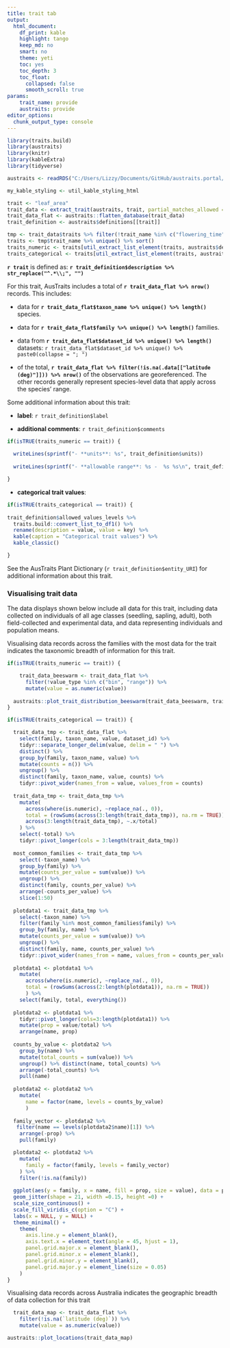 ```yaml
---
title: trait tab
output:
  html_document:
    df_print: kable
    highlight: tango
    keep_md: no
    smart: no
    theme: yeti
    toc: yes
    toc_depth: 3
    toc_float:
      collapsed: false
      smooth_scroll: true
params:
    trait_name: provide
    austraits: provide
editor_options:
  chunk_output_type: console
---
```


```r
library(traits.build)
library(austraits)
library(knitr)
library(kableExtra)
library(tidyverse)

austraits <- readRDS("C:/Users/Lizzy/Documents/GitHub/austraits.portal/ignore/austraits.rds")

my_kable_styling <- util_kable_styling_html

trait <- "leaf_area"
trait_data <- extract_trait(austraits, trait, partial_matches_allowed = F)
trait_data_flat <- austraits::flatten_database(trait_data)
trait_definition <- austraits$definitions[[trait]]

tmp <- trait_data$traits %>% filter(!trait_name %in% c("flowering_time", "fruiting_time", "recruitment_time", "germination_time"))
traits <- tmp$trait_name %>% unique() %>% sort()
traits_numeric <- traits[util_extract_list_element(traits, austraits$definitions, "type") == "numeric"]
traits_categorical <- traits[util_extract_list_element(traits, austraits$definitions, "type") != "numeric"]
```

**`r trait`** is defined as: **`r trait_definition$description %>% str_replace("^.*\\;", "")`**

For this trait, AusTraits includes a total of **`r trait_data_flat %>% nrow()`** records. This includes:

- data for **`r trait_data_flat$taxon_name %>% unique() %>% length()`** species.

- data for **`r trait_data_flat$family %>% unique() %>% length()`** families.

- data from **`r trait_data_flat$dataset_id %>% unique() %>% length()`** datasets: `r trait_data_flat$dataset_id %>% unique() %>% paste0(collapse = "; ")`

- of the total, **`r trait_data_flat %>% filter(!is.na(.data[["latitude (deg)"]])) %>% nrow()`** of the observations are georeferenced. The other records generally represent species-level data that apply across the species' range.


Some additional information about this trait:

- **label**: `r trait_definition$label`  

- **additional comments**: `r trait_definition$comments`

```r
if(isTRUE(traits_numeric == trait)) {
  
  writeLines(sprintf("- **units**: %s", trait_definition$units))
  
  writeLines(sprintf("- **allowable range**: %s -  %s %s\n", trait_definition$allowed_values_min, trait_definition$allowed_values_max, trait_definition$units))

}
```
  
- **categorical trait values**:

```r
if(isTRUE(traits_categorical == trait)) {
  
trait_definition$allowed_values_levels %>% 
  traits.build::convert_list_to_df1() %>% 
  rename(description = value, value = key) %>%
  kable(caption = "Categorical trait values") %>%
  kable_classic()

}
```

See the AusTraits Plant Dictionary (`r trait_definition$entity_URI`) for additional information about this trait.

### Visualising trait data

The data displays shown below include all data for this trait, including data collected on individuals of all age classes (seedling, sapling, adult), both field-collected and experimental data, and data representing individuals and population means.

Visualising data records across the families with the most data for the trait indicates the taxonomic breadth of information for this trait.

```r
if(isTRUE(traits_numeric == trait)) {

    trait_data_beeswarm <- trait_data_flat %>%
      filter(!value_type %in% c("bin", "range")) %>%
      mutate(value = as.numeric(value))
  
  austraits::plot_trait_distribution_beeswarm(trait_data_beeswarm, trait, "family", hide_ids = FALSE)
}
```

```r

if(isTRUE(traits_categorical == trait)) {

  trait_data_tmp <- trait_data_flat %>%
    select(family, taxon_name, value, dataset_id) %>%
    tidyr::separate_longer_delim(value, delim = " ") %>%
    distinct() %>%
    group_by(family, taxon_name, value) %>%
    mutate(counts = n()) %>%
    ungroup() %>%
    distinct(family, taxon_name, value, counts) %>%
    tidyr::pivot_wider(names_from = value, values_from = counts)
  
  trait_data_tmp <- trait_data_tmp %>%
    mutate(
      across(where(is.numeric), ~replace_na(., 0)),
      total = (rowSums(across(3:length(trait_data_tmp)), na.rm = TRUE)),
      across(3:length(trait_data_tmp), ~.x/total)
    ) %>%
    select(-total) %>%
    tidyr::pivot_longer(cols = 3:length(trait_data_tmp))
  
  most_common_families <- trait_data_tmp %>%
    select(-taxon_name) %>%
    group_by(family) %>%
    mutate(counts_per_value = sum(value)) %>%
    ungroup() %>%
    distinct(family, counts_per_value) %>%
    arrange(-counts_per_value) %>%
    slice(1:50)
    
  plotdata1 <- trait_data_tmp %>%
    select(-taxon_name) %>%
    filter(family %in% most_common_families$family) %>%
    group_by(family, name) %>%
    mutate(counts_per_value = sum(value)) %>%
    ungroup() %>%
    distinct(family, name, counts_per_value) %>%
    tidyr::pivot_wider(names_from = name, values_from = counts_per_value)
  
  plotdata1 <- plotdata1 %>%
    mutate(
      across(where(is.numeric), ~replace_na(., 0)),
      total = (rowSums(across(2:length(plotdata1)), na.rm = TRUE))
      ) %>%
    select(family, total, everything())
  
  plotdata2 <- plotdata1 %>%
    tidyr::pivot_longer(cols=3:length(plotdata1)) %>%
    mutate(prop = value/total) %>%
    arrange(name, prop)
    
  counts_by_value <- plotdata2 %>%
    group_by(name) %>%
    mutate(total_counts = sum(value)) %>%
    ungroup() %>% distinct(name, total_counts) %>%
    arrange(-total_counts) %>%
    pull(name)
  
  plotdata2 <- plotdata2 %>%
    mutate(
      name = factor(name, levels = counts_by_value)
      )
  
  family_vector <- plotdata2 %>%
   filter(name == levels(plotdata2$name)[1]) %>%
    arrange(-prop) %>%
    pull(family)

  plotdata2 <- plotdata2 %>%
    mutate(
      family = factor(family, levels = family_vector)
    ) %>%
    filter(!is.na(family))
  
  ggplot(aes(y = family, x = name, fill = prop, size = value), data = plotdata2 %>% filter(prop >0)) +
  geom_jitter(shape = 21, width =0.15, height =0) +
  scale_size_continuous() +
  scale_fill_viridis_c(option = "C") +
  labs(x = NULL, y = NULL) +
  theme_minimal() +
    theme(
      axis.line.y = element_blank(),
      axis.text.x = element_text(angle = 45, hjust = 1),
      panel.grid.major.x = element_blank(),
      panel.grid.minor.x = element_blank(),
      panel.grid.minor.y = element_blank(),
      panel.grid.major.y = element_line(size = 0.05)
    )
}
```

Visualising data records across Australia indicates the geographic breadth of data collection for this trait

```r
  trait_data_map <- trait_data_flat %>%
    filter(!is.na(`latitude (deg)`)) %>%
    mutate(value = as.numeric(value))

austraits::plot_locations(trait_data_map)
```




